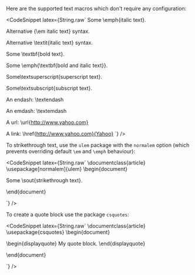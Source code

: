 Here are the supported text macros which don't require any configuration:

<CodeSnippet latex={String.raw`
Some \emph{italic text}.

Alternative {\em italic text} syntax.

Alternative \textit{italic text} syntax.

Some \textbf{bold text}.

Some \emph{\textbf{bold and italic text}}.

Some\textsuperscript{superscript text}.

Some\textsubscript{subscript text}.

An endash: \textendash

An emdash: \textemdash

A url: \url{http://www.yahoo.com}

A link: \href{http://www.yahoo.com}{Yahoo}
`} />

To strikethrough text, use the `ulem` package with the `normalem` option (which prevents overriding default `\em` and `\emph` behaviour):

<CodeSnippet latex={String.raw`
\documentclass{article}
\usepackage[normalem]{ulem}
\begin{document}

Some \sout{strikethrough text}.

\end{document}

`} />

To create a quote block use the package `csquotes`:

<CodeSnippet latex={String.raw`
\documentclass{article}
\usepackage{csquotes}
\begin{document}

\begin{displayquote}
My quote block.
\end{displayquote}

\end{document}

`} />
